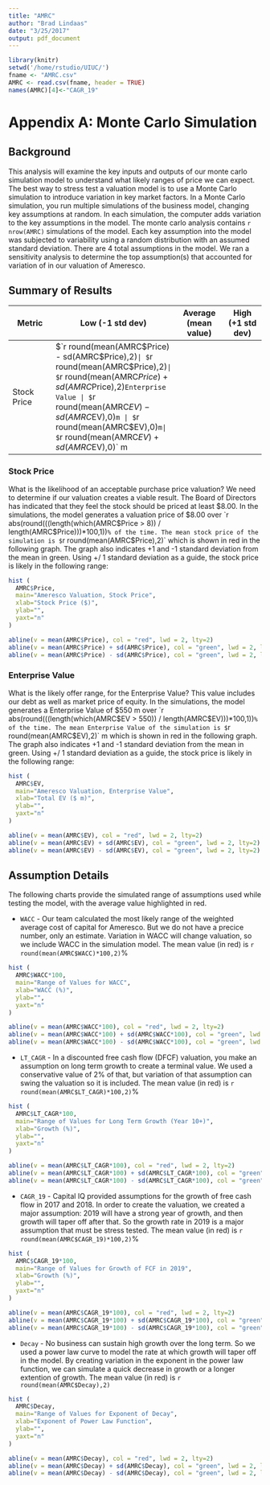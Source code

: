 ```yaml
---
title: "AMRC"
author: "Brad Lindaas"
date: "3/25/2017"
output: pdf_document
---
```


```r
library(knitr)
setwd('/home/rstudio/UIUC/')
fname <- "AMRC.csv"
AMRC <- read.csv(fname, header = TRUE)
names(AMRC)[4]<-"CAGR_19"
```

# Appendix A: Monte Carlo Simulation

## Background

This analysis will examine the key inputs and outputs of our monte carlo simulation model to understand what likely ranges of price we can expect. The best way to stress test a valuation model is to use a Monte Carlo simulation to introduce variation in key market factors. In a Monte Carlo simulation, you run multiple simulations of the business model, changing key assumptions at random. In each simulation, the computer adds variation to the key assumptions in the model. The monte carlo analysis contains `r nrow(AMRC)` simulations of the model. Each key assumption into the model was subjected to variability using a random distribution with an assumed standard deviation. There are 4 total assumptions in the model. We ran a sensitivity analysis to determine the top assumption(s) that accounted for variation of in our valuation of Ameresco. 

## Summary of Results


Metric | Low (-1 std dev) | Average (mean value) | High (+1 std dev)
--- | --- | --- | ---
Stock Price | $`r round(mean(AMRC$Price) - sd(AMRC$Price),2)` | $`r round(mean(AMRC$Price),2)`| $`r round(mean(AMRC$Price) + sd(AMRC$Price),2)`
Enterprise Value | $`r round(mean(AMRC$EV) - sd(AMRC$EV),0)` m | $`r round(mean(AMRC$EV),0)` m| $`r round(mean(AMRC$EV) + sd(AMRC$EV),0)` m

### Stock Price

What is the likelihood of an acceptable purchase price valuation? We need to determine if our valuation creates a viable result. The Board of Directors has indicated that they feel the stock should be priced at least $8.00. In the simulations, the model generates a valuation price of $8.00 over `r abs(round(((length(which(AMRC$Price > 8)) / length(AMRC$Price)))*100,1))`% of the time. The mean stock price of the simulation is $`r round(mean(AMRC$Price),2)` which is shown in red in the following graph. The graph also indicates +1 and -1 standard deviation from the mean in green. Using +/ 1 standard deviation as a guide, the stock price is likely in the following range:

```r
hist (
  AMRC$Price,
  main="Ameresco Valuation, Stock Price", 
  xlab="Stock Price ($)", 
  ylab="",
  yaxt="n"
)

abline(v = mean(AMRC$Price), col = "red", lwd = 2, lty=2)
abline(v = mean(AMRC$Price) + sd(AMRC$Price), col = "green", lwd = 2, lty=2)
abline(v = mean(AMRC$Price) - sd(AMRC$Price), col = "green", lwd = 2, lty=2)
```

### Enterprise Value

What is the likely offer range, for the Enterprise Value? This value includes our debt as well as market price of equity. In the simulations, the model generates a Enterprise Value of $550 m  over `r abs(round(((length(which(AMRC$EV > 550)) / length(AMRC$EV)))*100,1))`% of the time. The mean Enterprise Value of the simulation is $`r round(mean(AMRC$EV),2)` m which is shown in red in the following graph. The graph also indicates +1 and -1 standard deviation from the mean in green. Using +/ 1 standard deviation as a guide, the stock price is likely in the following range:

```r
hist (
  AMRC$EV,
  main="Ameresco Valuation, Enterprise Value", 
  xlab="Total EV ($ m)", 
  ylab="",
  yaxt="n"
)

abline(v = mean(AMRC$EV), col = "red", lwd = 2, lty=2)
abline(v = mean(AMRC$EV) + sd(AMRC$EV), col = "green", lwd = 2, lty=2)
abline(v = mean(AMRC$EV) - sd(AMRC$EV), col = "green", lwd = 2, lty=2)
```


## Assumption Details

The following charts provide the simulated range of assumptions used while testing the model, with the average value highlighted in red.


* `WACC` - Our team calculated the most likely range of the weighted average cost of capital for Ameresco. But we do not have a precice number, only an estimate. Variation in WACC will change valuation, so we include WACC in the simulation model. The mean value (in red) is `r round(mean(AMRC$WACC)*100,2)`%

```r
hist (
  AMRC$WACC*100,
  main="Range of Values for WACC", 
  xlab="WACC (%)", 
  ylab="",
  yaxt="n"
)

abline(v = mean(AMRC$WACC*100), col = "red", lwd = 2, lty=2)
abline(v = mean(AMRC$WACC*100) + sd(AMRC$WACC*100), col = "green", lwd = 2, lty=2)
abline(v = mean(AMRC$WACC*100) - sd(AMRC$WACC*100), col = "green", lwd = 2, lty=2)
```

* `LT_CAGR` - In a discounted free cash flow (DFCF) valuation, you make an assumption on long term growth to create a terminal value. We used a conservative value of 2% of that, but variation of that assumption can swing the valuation so it is included. The mean value (in red) is `r round(mean(AMRC$LT_CAGR)*100,2)`%

```r
hist (
  AMRC$LT_CAGR*100,
  main="Range of Values for Long Term Growth (Year 10+)", 
  xlab="Growth (%)", 
  ylab="",
  yaxt="n"
)

abline(v = mean(AMRC$LT_CAGR*100), col = "red", lwd = 2, lty=2)
abline(v = mean(AMRC$LT_CAGR*100) + sd(AMRC$LT_CAGR*100), col = "green", lwd = 2, lty=2)
abline(v = mean(AMRC$LT_CAGR*100) - sd(AMRC$LT_CAGR*100), col = "green", lwd = 2, lty=2)
```


* `CAGR_19` - Capital IQ provided assumptions for the growth of free cash flow in 2017 and 2018. In order to create the valuation, we created a major assumption: 2019 will have a strong year of growth, and then growth will taper off after that. So the growth rate in 2019 is a major assumption that must be stress tested. The mean value (in red) is `r round(mean(AMRC$CAGR_19)*100,2)`%

```r
hist (
  AMRC$CAGR_19*100,
  main="Range of Values for Growth of FCF in 2019", 
  xlab="Growth (%)", 
  ylab="",
  yaxt="n"
)

abline(v = mean(AMRC$CAGR_19*100), col = "red", lwd = 2, lty=2)
abline(v = mean(AMRC$CAGR_19*100) + sd(AMRC$CAGR_19*100), col = "green", lwd = 2, lty=2)
abline(v = mean(AMRC$CAGR_19*100) - sd(AMRC$CAGR_19*100), col = "green", lwd = 2, lty=2)
```


* `Decay` - No business can sustain high growth over the long term. So we used a power law curve to model the rate at which growth will taper off in the model. By creating variation in the exponent in the power law function, we can simulate a quick decrease in growth or a longer extention of growth. The mean value (in red) is `r round(mean(AMRC$Decay),2)`

```r
hist (
  AMRC$Decay,
  main="Range of Values for Exponent of Decay", 
  xlab="Exponent of Power Law Function", 
  ylab="",
  yaxt="n"
)

abline(v = mean(AMRC$Decay), col = "red", lwd = 2, lty=2)
abline(v = mean(AMRC$Decay) + sd(AMRC$Decay), col = "green", lwd = 2, lty=2)
abline(v = mean(AMRC$Decay) - sd(AMRC$Decay), col = "green", lwd = 2, lty=2)
```